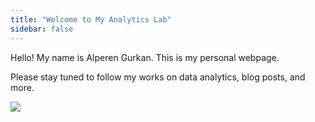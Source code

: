 ```yaml
---
title: "Welcome to My Analytics Lab"
sidebar: false 
---
```


Hello! My name is Alperen Gurkan. This is my personal webpage.

Please stay tuned to follow my works on data analytics, blog posts, and more.

![](images/images.jpg)
